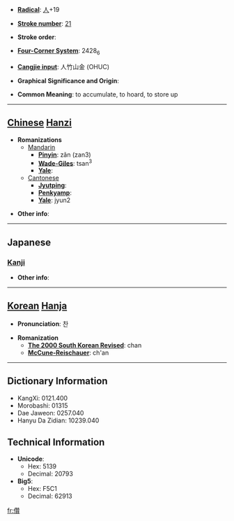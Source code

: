 * '''[[Wiktionary:Chinese radical index| Radical]]''': [[Wiktionary:Chinese radical index 人|人]]+19

* '''[[Wiktionary:Chinese total strokes index|Stroke number]]''': [[Wiktionary:Chinese total strokes index 21|21]]

* '''Stroke order''': 

* '''[[Wiktionary:Chinese four corner index|Four-Corner System]]''': 2428<sub>6</sub>

* '''[[Wiktionary:Chinese Cangjie index|Cangjie input]]''': 人竹山金 (OHUC)

* '''Graphical Significance and Origin''': 

* '''Common Meaning''': to accumulate, to hoard, to store up

----

== [[Chinese]] [[Hanzi]] ==

* '''Romanizations'''
** [[Mandarin]]
*** '''[[Pinyin]]''': zǎn (zan3)
*** '''[[Wade-Giles]]''': tsan<sup>3</sup>
*** '''[[Yale]]''': 
**[[Cantonese]]
***'''[[Jyutping]]''':
***'''[[Penkyamp]]''': 
***'''[[Yale]]''': jyun2

* '''Other info''': 

----

==Japanese==
===[[Kanji]]===
{{kanji|on readings=[[さん]] (san)|kun readings=[[あつめる]] (atsumeru), [[あつまる]] (atsumaru)}}

* '''Other info''':  

----

== [[Korean]] [[Hanja]] ==

* '''Pronunciation''': 찬

* '''Romanization'''
** '''[[The 2000 South Korean Revised Romanization|The 2000 South Korean Revised]]''': chan
** '''[[McCune-Reischauer]]''': ch'an

----

== Dictionary Information ==

* KangXi: 0121.400
* Morobashi: 01315
* Dae Jaweon: 0257.040
* Hanyu Da Zidian: 10239.040

== Technical Information ==

* '''Unicode''':
** Hex: 5139
** Decimal: 20793
* '''Big5''':
** Hex: F5C1
** Decimal: 62913

[[fr:儹]]